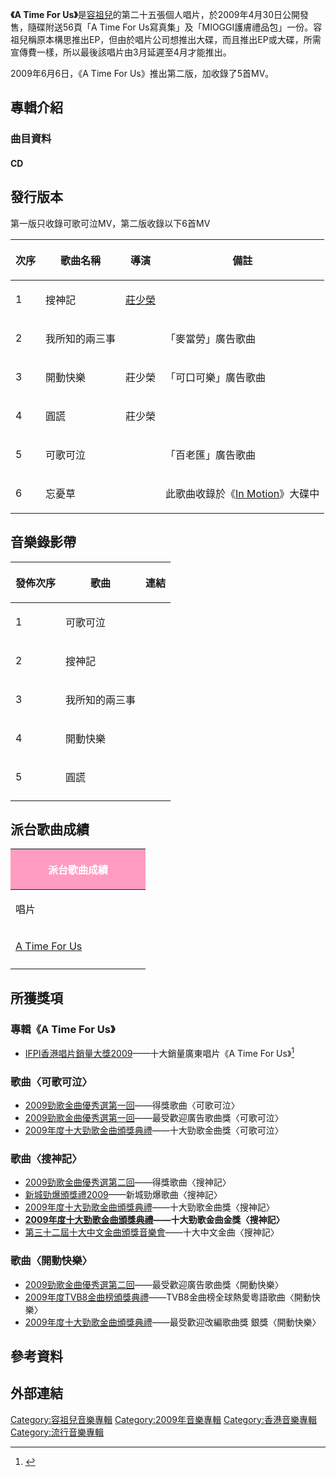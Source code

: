 {{Infobox album <!-- See Wikipedia:WikiProject_Albums -->
| name       = A Time For Us
| type       = 專輯
| artist     = [[容祖兒|容祖兒]]
| cover      = 
| released   = 2009年4月30日
| recorded   = 2008年－2009年
| genre      = 粵語
| length     = 40:33
| label      = [[英皇娛樂|英皇娛樂]]
| producer   = [[梁榮駿|梁榮駿]]、[[陳光榮|陳光榮]]、[[舒文_(音樂人)|舒文]]、[[Eric_Kwok|Eric Kwok]]、[[馮翰銘|馮翰銘]]、[[何秉舜|何秉舜]]
<!-- 未知參數 | number     = 10 -->
| reviews    = <nowiki></nowiki>
| prev_title = [[In_Motion_(容祖兒專輯)|In Motion]]
| prev_year  = 2008
| next_title = [[很忙|很忙]]
| next_year  = 2009
}}
'''《A Time For Us》'''是[[容祖兒|容祖兒]]的第二十五張個人唱片，於2009年4月30日公開發售，隨碟附送56頁「A Time For Us寫真集」及「MIOGGI護膚禮品包」一份。容祖兒稱原本構思推出EP，但由於唱片公司想推出大碟，而且推出EP或大碟，所需宣傳費一樣，所以最後該唱片由3月延遲至4月才能推出。

2009年6月6日，《A Time For Us》推出第二版，加收錄了5首MV。

==專輯介紹==
===曲目資料===
====CD====
{{Tracklist
| collapsed = 
| headline = 
| font_size = 
| total_length = 40:33

| all_writing = 
| all_music = 
| all_lyrics = 
| all_arranger = 
| all_producer = 
| all_except = 

| extra_column = 

| title1 = 可歌可泣
| note1 = 
| longnote1 = 「百老匯」廣告歌曲
| music1 = [[C.Y._Kong|C.Y. Kong]]
| lyrics1 = [[林夕|林夕]]
| arranger1 = C.Y. Kong
| producer1 = [[Alvin_Leong|Alvin Leong]]
| extra1 = 
| length1 = 3:55

| title2 = 我所知的兩三事
| note2 = 
| longnote2 = 「麥當勞」廣告歌曲
| music2 = [[陳光榮|陳光榮]]
| lyrics2 = [[周耀輝|周耀輝]]
| arranger2 = 陳光榮
| producer2 = 陳光榮
| extra2 = 
| length2 = 3:26

| title3 = 搜神記
| note3 = 
| longnote3 = 國語版本為《赤地之戀》
| music3 = [[Christopher_Chak|Christopher Chak]]
| lyrics3 = 林夕
| arranger3 = [[陳珀|陳珀]]
| producer3 = Alvin Leong
| extra3 = 
| length3 = 4:31

| title4 = It Doesn't Matter
| note4 = 
| longnote4 = 
| music4 = Abigail Dobson
| lyrics4 = 周耀輝
| arranger4 = [[舒文_(音樂人)|舒文]]
| producer4 = 舒文
| extra4 = 
| length4 = 4:24

| title5 = 心賊難防
| note5 = 
| longnote5 = 
| music5 = C.Y. Kong
| lyrics5 = 林夕
| arranger5 = C.Y. Kong
| producer5 = Alvin Leong
| extra5 = 
| length5 = 3:23

| title6 = 花城
| note6 = 
| longnote6 = 
| music6 = [[Kenix_Cheang|Kenix Cheang]]
| lyrics6 = Kenix Cheang<br>[[程啟|程啟]]
| arranger6 = Kenix Cheang
| producer6 = 舒文
| extra6 = 
| length6 = 4:15

| title7 = 開動快樂
| note7 = 
| longnote7 = 「可口可樂」廣告歌曲
| music7 = Butch Walker<br>{{link-en|Cee Lo Green|Cee Lo Green}}
| lyrics7 = 周耀輝
| arranger7 = 舒文
| producer7 = 舒文
| extra7 = 
| length7 = 3:45

| title8 = 圓謊
| note8 = 
| longnote8 = 
| music8 = [[Eric_Kwok|Eric Kwok]]
| lyrics8 = 林夕
| arranger8 = Eric Kwok
| producer8 = Eric Kwok
| extra8 = 
| length8 = 4:31

| title9 = 時不與我
| note9 = 
| longnote9 = 
| music9 = [[馮翰銘|馮翰銘]]
| lyrics9 = [[林若寧|林若寧]]
| arranger9 = 馮翰銘
| producer9 = 馮翰銘
| extra9 = 
| length9 = 3:30

| title10 = 兩面
| note10 = 
| longnote10 =
| music10 =  [[謝曉盈|謝曉盈]] 
| lyrics10 = [[陳浩峰|陳浩峰]]
| arranger10 = [[CMgroovy|CMgroovy]]
| producer10 = [[何秉舜|何秉舜]]
| extra10 = 
| length10 = 4:50
}}

==發行版本==

第一版只收錄可歌可泣MV，第二版收錄以下6首MV

{| class="wikitable"
|-
!次序
!歌曲名稱
!導演
!備註
|-
| 1 || 搜神記 || [[莊少榮|莊少榮]] || 
|-
| 2 || 我所知的兩三事 ||  || 「麥當勞」廣告歌曲
|-
| 3 || 開動快樂 || 莊少榮 || 「可口可樂」廣告歌曲
|-
| 4 || 圓謊 || 莊少榮 || 
|-
| 5 || 可歌可泣 ||  || 「百老匯」廣告歌曲
|-
| 6 || 忘憂草 ||  || 此歌曲收錄於《[[In_Motion|In Motion]]》大碟中
|}

==音樂錄影帶==

{|class="wikitable"
!發佈次序!!歌曲!!連結
|-
|1||可歌可泣||{{youtube|pDEOkMQROig|MV}}
|-
|2||搜神記||{{youtube|XNJJOjaCfbw|MV}}
|-
|3||我所知的兩三事||{{youtube|oSkd14RFu0Y|MV}}
|-
|4||開動快樂||{{youtube|4GA6igHNuC4|MV}}
|-
|5||圓謊||{{youtube|riP8oILLYZo|MV}}
|-
|}

==派台歌曲成績==
{| class="wikitable" cellpadding="1"
|-
! style="background:#ff9cc0; color:white" colspan="7" | '''派台歌曲成績'''
|-
| width="200"| 唱片 || width="200"| 歌曲 || width="50"| 903 || width="50"| RTHK || width="50"| 997 || width="50"| TVB || width="350"| 備註
|-
| rowspan="5"|[[A_Time_For_Us|A Time For Us]] || 可歌可泣 || 5 || '''1''' || '''1''' || '''1''' || 百老匯廣告歌
|-
| '''搜神記''' || '''1''' || '''1''' || '''1''' || '''1''' || '''四台冠軍歌'''
|-
| 我所知的兩三事 || 2 || 5 || - || - || 麥當勞廣告歌
|-
| 時不與我 || - || - || 3 || - || 
|-
| 開動快樂 || 20 || 16 || - || 2 || 可口可樂廣告歌
|-
|}

==所獲獎項==
===專輯《A Time For Us》===
*[[IFPI香港唱片銷量大獎頒獎禮2009|IFPI香港唱片銷量大獎2009]]——十大銷量廣東唱片《A Time For Us》<ref>{{cite web|url=http://www.ifpihk.org/zh/hong-kong-top-sales-music-award-presented-01-11/hong-kong-top-sales-music-award-presented/2009|title=2009 IFPI 十大銷量廣東唱片|access-date=2019-10-14|archive-url=https://web.archive.org/web/20121226111910/http://www.ifpihk.org/zh/hong-kong-top-sales-music-award-presented-01-11/hong-kong-top-sales-music-award-presented/2009|archive-date=2012-12-26|dead-url=yes}}</ref>
===歌曲〈可歌可泣〉===
*[[2009年勁歌金曲優秀選第一回得獎名單|2009勁歌金曲優秀選第一回]]——得獎歌曲〈可歌可泣〉
*[[2009年勁歌金曲優秀選第一回得獎名單|2009勁歌金曲優秀選第一回]]——最受歡迎廣告歌曲獎〈可歌可泣〉
*[[2009年度十大勁歌金曲得獎名單|2009年度十大勁歌金曲頒獎典禮]]——十大勁歌金曲獎〈可歌可泣〉
===歌曲〈搜神記〉===
*[[2009年勁歌金曲優秀選第二回得獎名單|2009勁歌金曲優秀選第二回]]——得獎歌曲〈搜神記〉
*[[2009年度新城勁爆頒獎禮得獎名單|新城勁爆頒獎禮2009]]——新城勁爆歌曲〈搜神記〉
*[[2009年度十大勁歌金曲得獎名單|2009年度十大勁歌金曲頒獎典禮]]——十大勁歌金曲獎〈搜神記〉
*'''[[2009年度十大勁歌金曲得獎名單|2009年度十大勁歌金曲頒獎典禮]]——十大勁歌金曲金獎〈搜神記〉'''
*[[第三十二屆十大中文金曲得獎名單|第三十二屆十大中文金曲頒獎音樂會]]——十大中文金曲〈搜神記〉
===歌曲〈開動快樂〉===
*[[2009年勁歌金曲優秀選第二回得獎名單|2009勁歌金曲優秀選第二回]]——最受歡迎廣告歌曲獎〈開動快樂〉
*[[2009年度TVB8金曲榜頒獎典禮得獎名單|2009年度TVB8金曲榜頒獎典禮]]——TVB8金曲榜全球熱愛粵語歌曲〈開動快樂〉
*[[2009年度十大勁歌金曲得獎名單|2009年度十大勁歌金曲頒獎典禮]]——最受歡迎改編歌曲獎 銀獎〈開動快樂〉

==參考資料==
{{reflist}}

==外部連結==
{{容祖兒}}
[[Category:容祖兒音樂專輯|Category:容祖兒音樂專輯]]
[[Category:2009年音樂專輯|Category:2009年音樂專輯]]
[[Category:香港音樂專輯|Category:香港音樂專輯]]
[[Category:流行音樂專輯|Category:流行音樂專輯]]